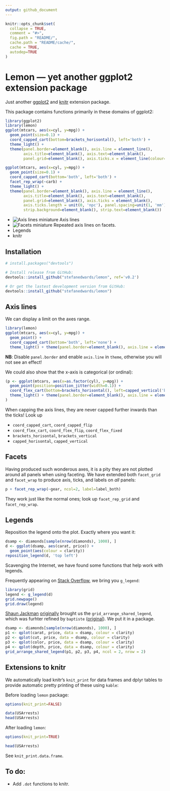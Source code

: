 ```yaml
---
output: github_document
---
```


<!-- README.md is generated from README.Rmd. Please edit that file -->

```r
knitr::opts_chunk$set(
  collapse = TRUE,
  comment = "#>",
  fig.path = "README/",
  cache.path = "README/cache/",
  cache = TRUE,
  autodep=TRUE
)
```

# Lemon --- yet another ggplot2 extension package

Just another [ggplot2](http://ggplot2.tidyverse.org) and 
[knitr](https://yihui.name/knitr/) extension package.

This package contains functions primarily in these domains of ggplot2:

```r
library(ggplot2)
library(lemon)
ggplot(mtcars, aes(x=cyl, y=mpg)) + 
  geom_point(size=0.1) + 
  coord_capped_cart(bottom=brackets_horisontal(), left='both') +
  theme_light() + 
  theme(panel.border=element_blank(), axis.line = element_line(),
        axis.title=element_blank(), axis.text=element_blank(),
        panel.grid=element_blank(), axis.ticks.x = element_line(colour='black'))
```
```r
ggplot(mtcars, aes(x=cyl, y=mpg)) + 
  geom_point(size=0.1) + 
  coord_capped_cart(bottom='both', left='both') +
  facet_rep_wrap(~carb) +
  theme_light() + 
  theme(panel.border=element_blank(), axis.line = element_line(),
        axis.title=element_blank(), axis.text=element_blank(),
        panel.grid=element_blank(), axis.ticks = element_blank(), 
        axis.ticks.length = unit(0, 'npc'), panel.spacing=unit(1, 'mm'),
        strip.background=element_blank(), strip.text=element_blank())
```

* ![Axis lines miniature](README/domain_axis_lines-1.png) Axis lines
* ![Facets miniature](README/domain_facets-1.png) Repeated axis lines on facets.
* Legends
* knitr

## Installation

```r
# install.packages("devtools")

# Install release from GitHub:
devtools::install_github("stefanedwards/lemon", ref='v0.2')

# Or get the lastest development version from GitHub:
devtools::install_github("stefanedwards/lemon")
```



## Axis lines

We can display a limit on the axes range.
```r
library(lemon)
ggplot(mtcars, aes(x=cyl, y=mpg)) + 
  geom_point() + 
  coord_capped_cart(bottom='both', left='none') +
  theme_light() + theme(panel.border=element_blank(), axis.line = element_line())
```

**NB**: Disable `panel.border` and enable `axis.line` in `theme`, otherwise you will not see an effect!

We could also show that the x-axis is categorical (or ordinal):
```r
(p <- ggplot(mtcars, aes(x=as.factor(cyl), y=mpg)) + 
  geom_point(position=position_jitter(width=0.1)) + 
  coord_flex_cart(bottom=brackets_horisontal(), left=capped_vertical('both')) +
  theme_light() + theme(panel.border=element_blank(), axis.line = element_line())
)
```

When capping the axis lines, they are never capped further inwards than the ticks!
Look up

* `coord_capped_cart`, `coord_capped_flip`
* `coord_flex_cart`, `coord_flex_flip`, `coord_flex_fixed`
* `brackets_horisontal`, `brackets_vertical`
* `capped_horisontal`, `capped_vertical`

## Facets 

Having produced such wonderous axes, it is a pity they are not plotted around 
all panels when using faceting. 
We have extended both `facet_grid` and `facet_wrap` to produce axis, ticks, and 
labels on _all_ panels:

```r
p + facet_rep_wrap(~gear, ncol=2, label=label_both)
```

They work just like the normal ones; look up `facet_rep_grid` and `facet_rep_wrap`.

## Legends

Reposition the legend onto the plot. Exactly where you want it:
```r
dsamp <- diamonds[sample(nrow(diamonds), 1000), ]
d <- ggplot(dsamp, aes(carat, price)) +
  geom_point(aes(colour = clarity))
reposition_legend(d, 'top left')
```

Scavenging the Internet, we have found some functions that help work with 
legends.

Frequently appearing on [Stack Overflow](http://stackoverflow.com), we bring 
you `g_legend`:
```r
library(grid)
legend <- g_legend(d)
grid.newpage()
grid.draw(legend)
```

[Shaun Jackman](http://rpubs.com/sjackman) 
[originally]([http://rpubs.com/sjackman/grid_arrange_shared_legend)
brought us the
`grid_arrange_shared_legend`, which was furhter refined by `baptiste` 
([original](https://github.com/tidyverse/ggplot2/wiki/Share-a-legend-between-two-ggplot2-graphs)).
We put it in a package.

```r
dsamp <- diamonds[sample(nrow(diamonds), 1000), ]
p1 <- qplot(carat, price, data = dsamp, colour = clarity)
p2 <- qplot(cut, price, data = dsamp, colour = clarity)
p3 <- qplot(color, price, data = dsamp, colour = clarity)
p4 <- qplot(depth, price, data = dsamp, colour = clarity)
grid_arrange_shared_legend(p1, p2, p3, p4, ncol = 2, nrow = 2)
```


## Extensions to knitr

We automatically load knitr's `knit_print` for 
data frames and dplyr tables to provide automatic pretty printing of
these using `kable`:

Before loading `lemon` package:
```r
options(knit_print=FALSE)
```
```r
data(USArrests)
head(USArrests)
```

After loading `lemon`:
```r
options(knit_print=TRUE)
```
```r
head(USArrests)
```

See `knit_print.data.frame`.


## To do:

* Add `.dot` functions to knitr.

